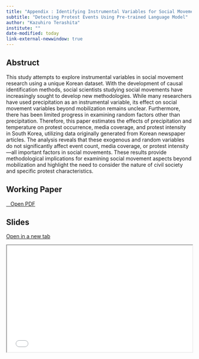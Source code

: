 ```yaml
---
title: "Appendix : Identifying Instrumental Variables for Social Movements"
subtitle: "Detecting Protest Events Using Pre-trained Language Model"
author: "Kazuhiro Terashita"
institute: ""
date-modified: today
link-external-newwindow: true
---
```


## Abstruct

This study attempts to explore instrumental variables in social movement research using a unique Korean dataset. With the development of causal identification methods, social scientists studying social movements have increasingly sought to develop new methodologies. While many researchers have used precipitation as an instrumental variable, its effect on social movement variables beyond mobilization remains unclear. Furthermore, there has been limited progress in examining random factors other than precipitation. Therefore, this paper estimates the effects of precipitation and temperature on protest occurrence, media coverage, and protest intensity in South Korea, utilizing data originally generated from Korean newspaper articles. The analysis reveals that these exogenous and random variables do not significantly affect event count, media coverage, or protest intensity—all important factors in social movements. These results provide methodological implications for examining social movement aspects beyond mobilization and highlight the need to consider the nature of civil society and specific protest characteristics.

## Working Paper

<a href="Paper/paper.pdf" class="btn btn-primary btn-sm" target="_blank" role="button"><i class="bi bi-window"></i>   Open PDF</a>


## Slides

<a href="Slides/slide.html" class="btn btn-primary btn-sm" target="_blank" role="button"><i class="bi bi-window"></i> Open in a new tab</a>

```{=html}
<iframe class="slide-deck" src="Slides/slide.html" width="100%" style="aspect-ratio: 16 / 9.2;"></iframe>
```

<!--
## Regression Table

### Liner Regression and Matching

```R
#| echo: false
#| output: asis

pacman::p_load(tidyverse, 
               marginaleffects,
               summarytools,
               modelsummary,
               mediation,
               ggpubr, gt, kableExtra)


att_df <- readRDS("ResultData/att_df.rds")

new.names <- c("(Intercept)" = "(Intercept)",
               mv_dm = "Past Movement",
               welfare_b_rate = "Welfare-related Budget",
               laborforce_rate_mean = "Women's Laborforce",
               Marriages_rate_mean = "Marriages Rate",
               Fertility_mean = "Fertility Rate",
               Female_rate_mean = "Female Members",
               Prog_rate_mean = "Progressive Members")

modelsummary(att_df, output = "gt",
             coef_map = new.names,
             estimate  = c("{estimate}{stars}"),
             gof_map   = c("nobs", "r.squared", "adj.r.squared"),
             note      = "note: 0 < ‘***’ 0.001 ‘**’ 0.01 ‘*’ 0.05 ‘+’ 0.1 ‘ ’ 1. \r (a) is non replacement, (b),(c) are matching with replacement")|>
  tab_options(
    container.overflow.x = TRUE
  )


```


### Causal Mediation Analysis

```R
#| echo: false
#| output: asis


model.m <- readRDS("ResultData/model.m.rds")
model.y <- readRDS("ResultData/model.y.rds")

set.seed(125)

m.out_1 <- suppressMessages( #これしないとメッセージが入る
  mediate(model.m, model.y, 
                   boot=TRUE,sims=100, 
                   treat="mv_dm", 
                   mediator="Female_rate_mean")
  )

m.out_1_df <- data.frame(
         Effects = c("ACME", "ADE", "Total Effect"),
         Estimate = c(m.out_1$d0, m.out_1$z0, m.out_1$tau.coef),
         Lower = c(m.out_1$d0.ci[1], m.out_1$z0.ci[1], m.out_1$tau.ci[1]),
         Upper = c(m.out_1$d0.ci[2], m.out_1$z0.ci[2], m.out_1$tau.ci[2]))|>
  mutate(Sig = if_else(Lower * Upper > 0, "Significant", "Insignificant"))

m.out_1_df |>
  gt() |>
    fmt_number(decimals = 3)

```



## Sensitivity Analysis

Causal mediation analysis relies on the sequential ignorability assumption, which cannot be directly tested with observed data. This assumption implies that treatment is negligible if there are observed pretreatment confounders, and mediators are negligible if there are observed treatment and observed pretreatment covariates.

For test such a key identification assumption, we can perform a sensitivity analysis. I use `mediation` package and probe the plausibility of this assumption.



```R
#| echo: false
#| output: asis

sens.out <- medsens(m.out_1, rho.by = 0.1, effect.type = "indirect",sims = 100)

plot(sens.out, sens.par = "rho", main = "Anxiety", ylim = c(-0.2, 0.2))

plot(sens.out, sens.par = "R2", r.type = "total", sign.prod = "positive")

plot(sens.out, sens.par = "R2", r.type = "total", sign.prod = "negative")

```


-->